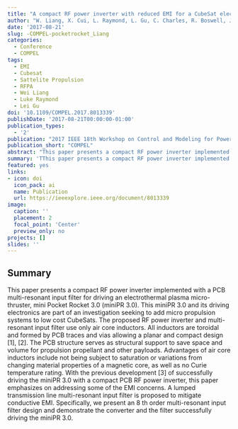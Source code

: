 ```yaml
---
title: "A compact RF power inverter with reduced EMI for a CubeSat electrothermal micro-thruster"
author: "W. Liang, X. Cui, L. Raymond, L. Gu, C. Charles, R. Boswell, J. Rivas-Davila"
date: '2017-08-21'
slug: -COMPEL-pocketrocket_Liang
categories:
  - Conference
  - COMPEL
tags: 
  - EMI
  - Cubesat
  - Sattelite Propulsion
  - RFPA
  - Wei Liang
  - Luke Raymond
  - Lei Gu
doi: '10.1109/COMPEL.2017.8013339'
publishDate: '2017-08-21T00:00:00-01:00'
publication_types:
  - '2'
publication: "2017 IEEE 18th Workshop on Control and Modeling for Power Electronics (COMPEL)"
publication_short: "COMPEL"
abstract: "This paper presents a compact RF power inverter implemented with a PCB multi-resonant input filter for driving an electrothermal plasma micro-thruster, mini Pocket Rocket 3.0 (miniPR 3.0). This miniPR 3.0 and its driving electronics are part of an investigation seeking to add micro propulsion systems to low cost CubeSats. The proposed RF power inverter and multi-resonant input filter use only air core inductors. All inductors are toroidal and formed by PCB traces and vias allowing a planar and compact design [1], [2]. The PCB structure serves as structural support to save space and volume for propulsion propellant and other payloads. Advantages of air core inductors include not being subject to saturation or variations from changing material properties of a magnetic core, as well as no Curie temperature rating. With the previous development [3] of successfully driving the miniPR 3.0 with a compact PCB RF power inverter, this paper emphasizes on addressing some of the EMI concerns. A lumped transmission line multi-resonant input filter is proposed to mitigate conductive EMI. Specifically, we present an 8 th order multi-resonant input filter design and demonstrate the converter and the filter successfully driving the miniPR 3.0."
summary: 'TThis paper presents a compact RF power inverter implemented with a PCB multi-resonant input filter for driving an electrothermal plasma micro-thruster, mini Pocket Rocket 3.0 (miniPR 3.0). This miniPR 3.0 and its driving electronics are part of an investigation seeking to add micro propulsion systems to low cost CubeSats. The proposed RF power inverter and multi-resonant input filter use only air core inductors. All inductors are toroidal and formed by PCB traces and vias allowing a planar and compact design. The PCB structure serves as structural support to save space and volume for propulsion propellant and other payloads.'
featured: yes
links:
- icon: doi
  icon_pack: ai
  name: Publication
  url: https://ieeexplore.ieee.org/document/8013339
image:
  caption: ''
  placement: 2
  focal_point: 'Center'
  preview_only: no
projects: []
slides: ''
---
```


## Summary

This paper presents a compact RF power inverter implemented with a PCB multi-resonant input filter for driving an electrothermal plasma micro-thruster, mini Pocket Rocket 3.0 (miniPR 3.0). This miniPR 3.0 and its driving electronics are part of an investigation seeking to add micro propulsion systems to low cost CubeSats. The proposed RF power inverter and multi-resonant input filter use only air core inductors. All inductors are toroidal and formed by PCB traces and vias allowing a planar and compact design [1], [2]. The PCB structure serves as structural support to save space and volume for propulsion propellant and other payloads. Advantages of air core inductors include not being subject to saturation or variations from changing material properties of a magnetic core, as well as no Curie temperature rating. With the previous development [3] of successfully driving the miniPR 3.0 with a compact PCB RF power inverter, this paper emphasizes on addressing some of the EMI concerns. A lumped transmission line multi-resonant input filter is proposed to mitigate conductive EMI. Specifically, we present an 8 th order multi-resonant input filter design and demonstrate the converter and the filter successfully driving the miniPR 3.0.